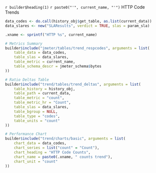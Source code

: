 
<span id='`r to_id(current_name)`' />

`r builder$heading(1)` `r paste0("'", current_name, "'")` HTTP Code Trends

```r
data_codes <- do.call(history_obj$get_table, as.list(current_data))
data_slares <- new("SLAResults", verdict = TRUE, slas = param_sla)

.xname <- sprintf("HTTP %s", current_name)

# Metrics Summary
builder$include("jmeter/tables/trend_respcodes", arguments = list(
    table_data = data_codes,
    table_slas = data_slares,
    table_metric = current_name,
    table_schema_descr = jmeter_schema$bytes
))

# Ratio Deltas Table
builder$include("trend/tables/trend_deltas", arguments = list(
    table_history = history_obj,
    table_path = current_data,
    table_metric = "count",
    table_metric_hr = "Count",
    table_slas = data_slares,
    table_bgroup = NULL,
    table_type = "codes",
    table_units = "count"
))

# Performance Chart
builder$include("trend/charts/basic", arguments = list(
    chart_data = data_codes,
    chart_series = list("count" = "Count"),
    chart_heading = "HTTP Code Counts",
    chart_name = paste0(.xname, " counts trend"),
    chart_unit = "count"
))
```
